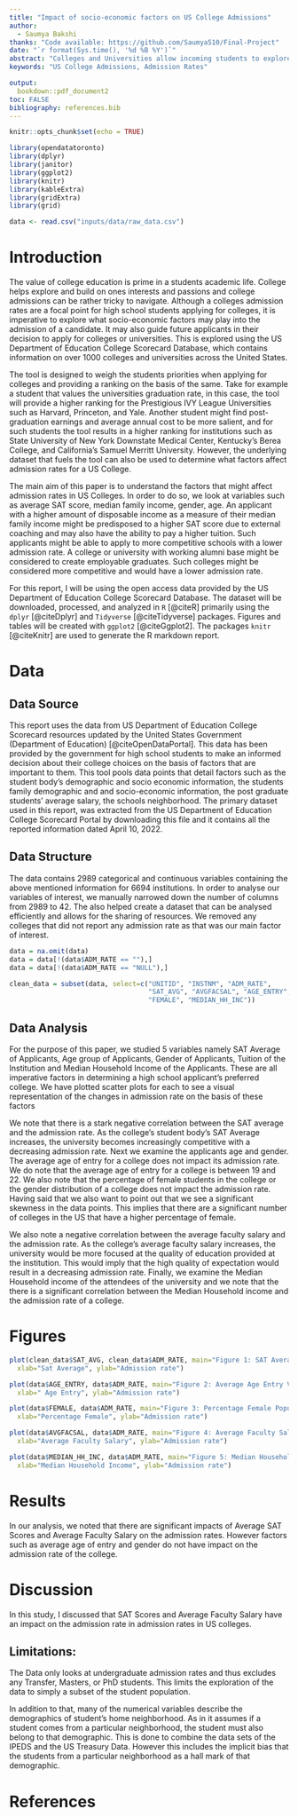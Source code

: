 ```yaml
---
title: "Impact of socio-economic factors on US College Admissions"
author: 
  - Saumya Bakshi
thanks: "Code available: https://github.com/Saumya510/Final-Project"
date: "`r format(Sys.time(), '%d %B %Y')`"
abstract: "Colleges and Universities allow incoming students to explore and build on interests and passions. In this paper we look at effects of socio-economic factors on a colleges acceptance rate as it may influence the decisions of future applicants. We look at variables such as average SAT score, median family income, gender, age, average faculty salary."
keywords: "US College Admissions, Admission Rates"

output:
  bookdown::pdf_document2
toc: FALSE
bibliography: references.bib
---
```


```r
knitr::opts_chunk$set(echo = TRUE)

library(opendatatoronto)
library(dplyr)
library(janitor)
library(ggplot2)
library(knitr)
library(kableExtra)
library(gridExtra)
library(grid)
```

```r
data <- read.csv("inputs/data/raw_data.csv")
```

# Introduction

The value of college education is prime in a students academic life. College helps explore and build on ones interests and passions and college admissions can be rather tricky to navigate. Although a colleges admission rates are a focal point for high school students applying for colleges, it is imperative to explore what socio-economic factors may play into the admission of a candidate. It may also guide future applicants in their decision to apply for colleges or universities. This is explored using the US Department of Education College Scorecard Database, which contains information on over 1000 colleges and universities across the United States. 

The tool is designed to weigh the students priorities when applying for colleges and providing a ranking on the basis of the same. Take for example a student that values the universities graduation rate, in this case, the tool will provide a higher ranking for the Prestigious IVY League Universities such as Harvard, Princeton, and Yale. Another student might find post-graduation earnings and average annual cost to be more salient, and for such students the tool results in a higher ranking for institutions such as State University of New York Downstate Medical Center, Kentucky’s Berea College, and California’s Samuel Merritt University. However, the underlying dataset that fuels the tool can also be used to determine what factors affect admission rates for a US College. 

The main aim of this paper is to understand the factors that might affect admission rates in US Colleges. In order to do so, we look at variables such as average SAT score, median family income, gender, age. An applicant with a higher amount of disposable income as a measure of their median family income might be predisposed to a higher SAT score due to external coaching and may also have the ability to pay a higher tuition. Such applicants might be able to apply to more competitive schools with a lower admission rate. A college or university with working alumni base might be considered to create employable graduates. Such colleges might be considered more competitive and would have a lower admission rate. 

For this report, I will be using the open access data provided by the US Department of Education College Scorecard Database. The dataset will be downloaded, processed, and analyzed in `R` [@citeR] primarily using the `dplyr` [@citeDplyr] and `Tidyverse` [@citeTidyverse] packages. Figures and tables will be created with `ggplot2` [@citeGgplot2]. The packages `knitr` [@citeKnitr] are used to generate the R markdown report. 


# Data

## Data Source

This report uses the data from US Department of Education College Scorecard resources updated by the United States Government (Department of Education) [@citeOpenDataPortal]. This data has been provided by the government for high school students to make an informed decision about their college choices on the basis of factors that are important to them. This tool pools data points that detail factors such as the student body's demographic and socio economic information, the students family demographic and and socio-economic information, the post graduate students' average salary, the schools neighborhood. The primary dataset used in this report, was extracted from the US Department of Education College Scorecard Portal by downloading this file and it contains all the reported information dated April 10, 2022.

## Data Structure

The data contains 2989 categorical and continuous variables containing the above mentioned information for 6694 institutions. In order to analyse our variables of interest, we manually narrowed down the number of columns from 2989 to 42. The also helped create a dataset that can be analysed efficiently and allows for the sharing of resources. We removed any colleges that did not report any admission rate as that was our main factor of interest. 

```r
data = na.omit(data)
data = data[!(data$ADM_RATE == ""),]
data = data[!(data$ADM_RATE == "NULL"),]

clean_data = subset(data, select=c("UNITID", "INSTNM", "ADM_RATE", 
                                   "SAT_AVG", "AVGFACSAL", "AGE_ENTRY", 
                                   "FEMALE", "MEDIAN_HH_INC"))

```

## Data Analysis

For the purpose of this paper, we studied 5 variables namely SAT Average of Applicants, Age group of Applicants, Gender of Applicants, Tuition of the Institution and Median Household Income of the Applicants. These are all imperative factors in determining a high school applicant's preferred college. We have plotted scatter plots for each to see a visual representation of the changes in admission rate on the basis of these factors 

We note that there is a stark negative correlation between the SAT average and the admission rate. As the college's student body's SAT Average increases, the university becomes increasingly competitive with a decreasing admission rate. Next we examine the applicants age and gender. The average age of entry for a college does not impact its admission rate. We do note that the average age of entry for a college is between 19 and 22. We also note that the percentage of female students in the college or the gender distribution of a college does not impact the admission rate. Having said that we also want to point out that we see a significant skewness in the data points. This implies that there are a significant number of colleges in the US that have a higher percentage of female.

We also note a negative correlation between the average faculty salary and the admission rate. As the college's average faculty salary increases, the university would be more focused at the quality of education provided at the institution. This would imply that the high quality of expectation would result in  a decreasing admission rate. Finally, we examine the Median Household income of the attendees of the university and we note that the there is a significant correlation between the Median Household income and the admission rate of a college.

# Figures

```r

plot(clean_data$SAT_AVG, clean_data$ADM_RATE, main="Figure 1: SAT Average Score VS Admission rate",
  xlab="Sat Average", ylab="Admission rate") 

plot(data$AGE_ENTRY, data$ADM_RATE, main="Figure 2: Average Age Entry VS Admission rate",
  xlab=" Age Entry", ylab="Admission rate") 

plot(data$FEMALE, data$ADM_RATE, main="Figure 3: Percentage Female Population VS Admission rate",
  xlab="Percentage Female", ylab="Admission rate") 

plot(data$AVGFACSAL, data$ADM_RATE, main="Figure 4: Average Faculty Salary VS Admission rate",
  xlab="Average Faculty Salary", ylab="Admission rate") 

plot(data$MEDIAN_HH_INC, data$ADM_RATE, main="Figure 5: Median Household Income VS Admission rate",
  xlab="Median Household Income", ylab="Admission rate") 

```


# Results

In our analysis, we noted that there are significant impacts of Average SAT Scores and Average Faculty Salary on the admission rates. However factors such as average age of entry and gender do not have impact on the admission rate of the college. 

# Discussion

In this study, I discussed that SAT Scores and Average Faculty Salary have an impact on the admission rate in admission rates in US colleges.

## Limitations:
The Data only looks at undergraduate admission rates and thus excludes any Transfer, Masters, or PhD students. This limits the exploration of the data to simply a subset of the student population.

In addition to that, many of the numerical variables describe the demographics of student’s home neighborhood. As in it assumes if a student comes from a particular neighborhood, the student must also belong to that demographic. This is done to combine the data sets of the IPEDS and the US Treasury Data. However this includes the implicit bias that the students from a particular neighborhood as a hall mark of that demographic.


\newpage

# References


